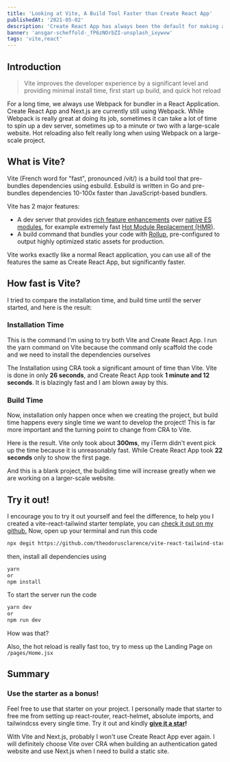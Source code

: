 ```yaml
---
title: 'Looking at Vite, A Build Tool Faster than Create React App'
publishedAt: '2021-05-02'
description: 'Create React App has always been the default for making a React Application, is there a faster way?'
banner: 'ansgar-scheffold-_fP6zNOrbZI-unsplash_ixywvw'
tags: 'vite,react'
---
```


## Introduction

> Vite improves the developer experience by a significant level and providing minimal install time, first start up build, and quick hot reload

For a long time, we always use Webpack for bundler in a React Application. Create React App and Next.js are currently still using Webpack. While Webpack is really great at doing its job, sometimes it can take a lot of time to spin up a dev server, sometimes up to a minute or two with a large-scale website. Hot reloading also felt really long when using Webpack on a large-scale project.

## What is Vite?

Vite (French word for "fast", pronounced /vit/) is a build tool that pre-bundles dependencies using esbuild. Esbuild is written in Go and pre-bundles dependencies 10-100x faster than JavaScript-based bundlers.

Vite has 2 major features:

- A dev server that provides [rich feature enhancements](https://vitejs.dev/guide/features.html) over [native ES modules](https://developer.mozilla.org/en-US/docs/Web/JavaScript/Guide/Modules), for example extremely fast [Hot Module Replacement (HMR)](https://vitejs.dev/guide/features.html#hot-module-replacement).
- A build command that bundles your code with [Rollup](https://rollupjs.org/), pre-configured to output highly optimized static assets for production.

Vite works exactly like a normal React application, you can use all of the features the same as Create React App, but significantly faster.

## How fast is Vite?

I tried to compare the installation time, and build time until the server started, and here is the result:

### Installation Time

<CloudinaryImg
  className='bg-gray-500'
  publicId='theodorusclarence/blogs/vite-cra/ss-1_ly7ujv.png'
  alt='Compare Installation'
  width={1296}
  height={387}
/>

This is the command I'm using to try both Vite and Create React App. I run the yarn command on Vite because the command only scaffold the code and we need to install the dependencies ourselves

<CloudinaryImg
  className='bg-gray-500'
  publicId='theodorusclarence/blogs/vite-cra/ss-2_wafn2f.png'
  alt='Compare Installation'
  width={1286}
  height={379}
/>

The Installation using CRA took a significant amount of time than Vite. Vite is done in only **26 seconds**, and Create React App took **1 minute and 12 seconds**. It is blazingly fast and I am blown away by this.

### Build Time

Now, installation only happen once when we creating the project, but build time happens every single time we want to develop the project! This is far more important and the turning point to change from CRA to Vite.

<CloudinaryImg
  className='bg-gray-500'
  publicId='theodorusclarence/blogs/vite-cra/ss-3_daoqv0.png'
  alt='Compare Build Time'
  width={1312}
  height={421}
/>

Here is the result. Vite only took about **300ms**, my iTerm didn't event pick up the time because it is unreasonably fast. While Create React App took **22 seconds** only to show the first page.

And this is a blank project, the building time will increase greatly when we are working on a larger-scale website.

## Try it out!

I encourage you to try it out yourself and feel the difference, to help you I created a vite-react-tailwind starter template, you can [check it out on my github.](https://github.com/theodorusclarence/vite-react-tailwind-starter) Now, open up your terminal and run this code

```bash
npx degit https://github.com/theodorusclarence/vite-react-tailwind-starter project-name
```

then, install all dependencies using

```bash
yarn
or
npm install
```

To start the server run the code

```bash
yarn dev
or
npm run dev
```

How was that?

Also, the hot reload is really fast too, try to mess up the Landing Page on `/pages/Home.jsx`

## Summary

### Use the starter as a bonus!

Feel free to use that starter on your project. I personally made that starter to free me from setting up react-router, react-helmet, absolute imports, and tailwindcss every single time. Try it out and kindly **[give it a star](https://github.com/theodorusclarence/vite-react-tailwind-starter)!**

With Vite and Next.js, probably I won't use Create React App ever again. I will definitely choose Vite over CRA when building an authentication gated website and use Next.js when I need to build a static site.
